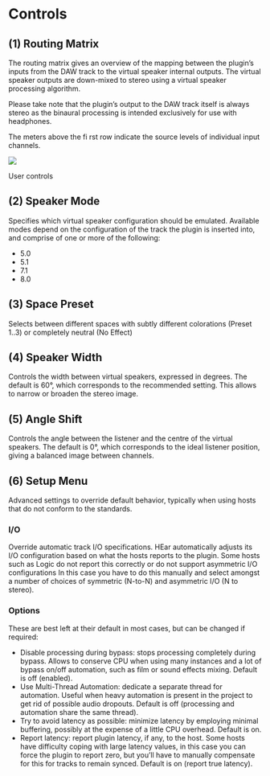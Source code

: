 # Controls

## (1) Routing Matrix

The routing matrix gives an overview of the mapping between the plugin's inputs from the DAW track to the virtual speaker
internal outputs. The virtual speaker outputs are down-mixed to stereo using a virtual speaker processing algorithm.

Please take note that the plugin's output to the DAW track itself is always stereo as the binaural processing is intended
exclusively for use with headphones.

The meters above the fi rst row indicate the source levels of individual input channels.

![](https://media.githubusercontent.com/media/FLUX-SE/doc_images/main/Plugins/ircam-hear/hear_02.jpg)

User controls
 

## (2) Speaker Mode

Specifies which virtual speaker configuration should be emulated.
Available modes depend on the configuration of the track the plugin is inserted into, and comprise of one or more of the
following:

- 5.0
- 5.1
- 7.1
- 8.0

## (3) Space Preset

Selects between different spaces with subtly different colorations (Preset 1..3) or completely neutral (No Effect)

## (4) Speaker Width

Controls the width between virtual speakers, expressed in degrees. The default is 60°, which corresponds to the 
recommended setting. This allows to narrow or broaden the stereo image.

## (5) Angle Shift

Controls the angle between the listener and the centre of the virtual speakers. The default is 0°, which corresponds to the
ideal listener position, giving a balanced image between channels.

## (6) Setup Menu

Advanced settings to override default behavior, typically when using hosts that do not conform to the standards.

### I/O


Override automatic track I/O specifications. HEar automatically adjusts its I/O configuration based on what the hosts
reports to the plugin. Some hosts such as Logic do not report this correctly or do not support asymmetric I/O 
configurations In this case you have to do this manually and select amongst a number of choices of symmetric (N-to-N) 
and asymmetric I/O (N to stereo).
 
### Options
 
These are best left at their default in most cases, but can be changed if required:
 
- Disable processing during bypass: stops processing completely during bypass. Allows to conserve CPU when
    using many instances and a lot of bypass on/off automation, such as film or sound effects mixing. Default is
    off (enabled).
- Use Multi-Thread Automation: dedicate a separate thread for automation. Useful when heavy automation is
    present in the project to get rid of possible audio dropouts. Default is off (processing and automation share
    the same thread).
- Try to avoid latency as possible: minimize latency by employing minimal buffering, possibly at the expense of
    a little CPU overhead. Default is on.
- Report latency: report plugin latency, if any, to the host. Some hosts have difficulty coping with large latency
    values, in this case you can force the plugin to report zero, but you'll have to manually compensate for this for
    tracks to remain synced. Default is on (report true latency).

